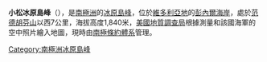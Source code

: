 {{coord|71|55|S|161|11|E|source:GNIS|display=title}}

'''小松冰原島峰'''（{{lang-en|Komatsu Nunatak}}），是[[南極洲|南極洲]]的[[冰原島峰|冰原島峰]]，位於[[維多利亞地|維多利亞地]]的[[彭內爾海岸|彭內爾海岸]]，處於[[范德胡芬山|范德胡芬山]]以西7公里，海拔高度1,840米，[[美國地質調查局|美國地質調查局]]根據測量和該國海軍的空中照片繪入地圖，現時由[[南極條約體系|南極條約體系]]管理。

{{Antarctica-geo-stub}}
[[Category:南極洲冰原島峰|Category:南極洲冰原島峰]]